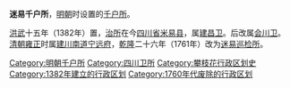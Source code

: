 '''迷易千户所'''，[[明朝|明朝]]时设置的[[千户所|千户所]]。

[[洪武|洪武]]十五年（1382年）置，[[治所|治所]]在今[[四川省|四川省]][[米易县|米易县]]，属[[建昌卫|建昌卫]]。后改属[[会川卫|会川卫]]。[[清朝|清朝]][[雍正|雍正]]时属[[建川南道|建川南道]][[宁远府|宁远府]]，[[乾隆|乾隆]]二十六年（1761年）改为[[迷易巡检所|迷易巡检所]]。

{{四川行政区划小作品}}
[[Category:明朝千户所|Category:明朝千户所]]
[[Category:四川卫所|Category:四川卫所]]
[[Category:攀枝花行政区划史|Category:攀枝花行政区划史]]
[[Category:1382年建立的行政区划|Category:1382年建立的行政区划]]
[[Category:1760年代废除的行政区划|Category:1760年代废除的行政区划]]